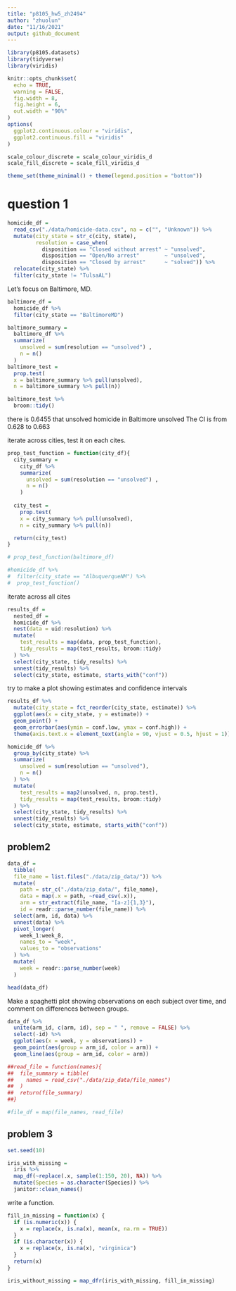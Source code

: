 ```yaml
---
title: "p8105_hw5_zh2494"
author: "zhuolun"
date: "11/16/2021"
output: github_document
---
```


```r
library(p8105.datasets)
library(tidyverse)
library(viridis)

knitr::opts_chunk$set(
  echo = TRUE,
  warning = FALSE,
  fig.width = 8,
  fig.height = 6,
  out.width = "90%"
)
options(
  ggplot2.continuous.colour = "viridis",
  ggplot2.continuous.fill = "viridis"
)

scale_colour_discrete = scale_colour_viridis_d
scale_fill_discrete = scale_fill_viridis_d

theme_set(theme_minimal() + theme(legend.position = "bottom"))
```

# question 1
```r
homicide_df = 
  read_csv("./data/homicide-data.csv", na = c("", "Unknown")) %>% 
  mutate(city_state = str_c(city, state),
         resolution = case_when(
           disposition == "Closed without arrest" ~ "unsolved",
           disposition == "Open/No arrest"        ~ "unsolved",
           disposition == "Closed by arrest"      ~ "solved")) %>% 
  relocate(city_state) %>% 
  filter(city_state != "TulsaAL")
```

Let's focus on Baltimore, MD.
```r
baltimore_df = 
  homicide_df %>% 
  filter(city_state == "BaltimoreMD")

baltimore_summary = 
  baltimore_df %>% 
  summarize(
    unsolved = sum(resolution == "unsolved") ,
    n = n()
  )
baltimore_test =
  prop.test(
  x = baltimore_summary %>% pull(unsolved), 
  n = baltimore_summary %>% pull(n))

baltimore_test %>% 
  broom::tidy()
```
there is 0.6455 that unsolved homicide in Baltimore unsolved
The CI is from 0.628 to 0.663

iterate across cities, test it on each cites.
```r
prop_test_function = function(city_df){
  city_summary = 
    city_df %>% 
    summarize(
      unsolved = sum(resolution == "unsolved") ,
      n = n()
    )
  
  city_test =
    prop.test(
    x = city_summary %>% pull(unsolved), 
    n = city_summary %>% pull(n))

  return(city_test)
}

# prop_test_function(baltimore_df)

#homicide_df %>% 
#  filter(city_state == "AlbuquerqueNM") %>% 
#  prop_test_function()
```

iterate across all cites
```r
results_df = 
  nested_df = 
  homicide_df %>%
  nest(data = uid:resolution) %>% 
  mutate(
    test_results = map(data, prop_test_function),
    tidy_results = map(test_results, broom::tidy)
  ) %>% 
  select(city_state, tidy_results) %>% 
  unnest(tidy_results) %>% 
  select(city_state, estimate, starts_with("conf"))
```

try to make a plot showing estimates and confidence intervals

```r
results_df %>% 
  mutate(city_state = fct_reorder(city_state, estimate)) %>% 
  ggplot(aes(x = city_state, y = estimate)) + 
  geom_point() +
  geom_errorbar(aes(ymin = conf.low, ymax = conf.high)) +
  theme(axis.text.x = element_text(angle = 90, vjust = 0.5, hjust = 1))
```

```r
homicide_df %>% 
  group_by(city_state) %>% 
  summarize(
    unsolved = sum(resolution == "unsolved"),
    n = n()
  ) %>% 
  mutate(
    test_results = map2(unsolved, n, prop.test),
    tidy_results = map(test_results, broom::tidy)
  ) %>% 
  select(city_state, tidy_results) %>% 
  unnest(tidy_results) %>% 
  select(city_state, estimate, starts_with("conf"))

```

## problem2 

```r
data_df = 
  tibble(
  file_name = list.files("./data/zip_data/")) %>% 
  mutate(
    path = str_c("./data/zip_data/", file_name),
    data = map(.x = path, ~read_csv(.x)),
    arm = str_extract(file_name, "[a-z]{1,3}"),
    id = readr::parse_number(file_name)) %>% 
  select(arm, id, data) %>% 
  unnest(data) %>% 
  pivot_longer(
    week_1:week_8,
    names_to = "week",
    values_to = "observations"
  ) %>% 
  mutate(
    week = readr::parse_number(week)
  )
```


```r
head(data_df)
```

Make a spaghetti plot showing observations on each subject over time, and comment on differences between groups.
```r
data_df %>% 
  unite(arm_id, c(arm, id), sep = " ", remove = FALSE) %>% 
  select(-id) %>% 
  ggplot(aes(x = week, y = observations)) + 
  geom_point(aes(group = arm_id, color = arm)) +
  geom_line(aes(group = arm_id, color = arm))
```

```r
##read_file = function(names){
##  file_summary = tibble(
##    names = read_csv("./data/zip_data/file_names")
##  )
##  return(file_summary)
##}
```

```r
#file_df = map(file_names, read_file)
```



## problem 3
```r
set.seed(10)

iris_with_missing = 
  iris %>%
  map_df(~replace(.x, sample(1:150, 20), NA)) %>%
  mutate(Species = as.character(Species)) %>% 
  janitor::clean_names()
```

write a function. 
```r
fill_in_missing = function(x) {
  if (is.numeric(x)) {
    x = replace(x, is.na(x), mean(x, na.rm = TRUE))
  }
  if (is.character(x)) {
    x = replace(x, is.na(x), "virginica")
  }
  return(x)
}
```

```r
iris_without_missing = map_dfr(iris_with_missing, fill_in_missing)

```



